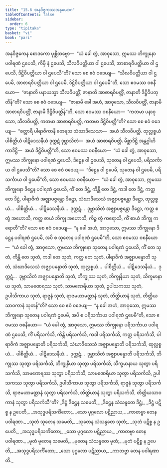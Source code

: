 ```yaml
---
title: "15.6 အနုဝိဇ္ဇကဿအနုယောဂ"
tableOfContents: false
sidebar:
  order: 6
type: "tipitaka"
basket: "vi"
book: "pari"
---
```



<DynamicBreadcrumb />

<Division number="396" book="pari" e="ch" v="5" p="298">

<Paragraph number="1866" book="pari">
အနုဝိဇ္ဇကေန စောဒကော ပုစ္ဆိတဗ္ဗော—  “ယံ ခေါ တွံ, အာဝုသော, ဣမဿ ဘိက္ခုနော ပဝါရဏံ ဌပေသိ, ကိမှိ နံ ဌပေသိ, သီလဝိပတ္တိယာ ဝါ ဌပေသိ, အာစာရဝိပတ္တိယာ ဝါ ဌပေသိ, ဒိဋ္ဌိဝိပတ္တိယာ ဝါ ဌပေသီ”တိ? သော စေ ဧဝံ ဝဒေယျ—  “သီလဝိပတ္တိယာ ဝါ ဌပေမိ, အာစာရဝိပတ္တိယာ ဝါ ဌပေမိ, ဒိဋ္ဌိဝိပတ္တိယာ ဝါ ဌပေမီ”တိ, သော ဧဝမဿ ဝစနီယော—  “ဇာနာတိ ပနာယသ္မာ သီလဝိပတ္တိံ, ဇာနာတိ အာစာရဝိပတ္တိံ, ဇာနာတိ ဒိဋ္ဌိဝိပတ္တိန်”တိ? သော စေ ဧဝံ ဝဒေယျ—  “ဇာနာမိ ခေါ အဟံ, အာဝုသော, သီလဝိပတ္တိံ, ဇာနာမိ အာစာရဝိပတ္တိံ, ဇာနာမိ ဒိဋ္ဌိဝိပတ္တိန်”တိ, သော ဧဝမဿ ဝစနီယော—  “ကတမာ ပနာဝုသော, သီလဝိပတ္တိ, ကတမာ အာစာရဝိပတ္တိ, ကတမာ ဒိဋ္ဌိဝိပတ္တီ”တိ? သော စေ ဧဝံ ဝဒေယျ—  “စတ္တာရိ ပါရာဇိကာနိ တေရသ သံဃာဒိသေသာ—  အယံ သီလဝိပတ္တိ. ထုလ္လစ္စယံ ပါစိတ္တိယံ ပါဋိဒေသနီယံ ဒုက္ကဋံ ဒုဗ္ဘာသိတံ—  အယံ အာစာရဝိပတ္တိ. မိစ္ဆာဒိဋ္ဌိ အန္တဂ္ဂါဟိကာဒိဋ္ဌိ—  အယံ ဒိဋ္ဌိဝိပတ္တီ”တိ, သော ဧဝမဿ ဝစနီယော—  “ယံ ခေါ တွံ, အာဝုသော, ဣမဿ ဘိက္ခုနော ပဝါရဏံ ဌပေသိ, ဒိဋ္ဌေန ဝါ ဌပေသိ, သုတေန ဝါ ဌပေသိ, ပရိသင်္ကာယ ဝါ ဌပေသီ”တိ? သော စေ ဧဝံ ဝဒေယျ—  “ဒိဋ္ဌေန ဝါ ဌပေမိ, သုတေန ဝါ ဌပေမိ, ပရိသင်္ကာယ ဝါ ဌပေမီ”တိ, သော ဧဝမဿ ဝစနီယော—  “ယံ ခေါ တွံ, အာဝုသော, ဣမဿ ဘိက္ခုနော ဒိဋ္ဌေန ပဝါရဏံ ဌပေသိ, ကိံ တေ ဒိဋ္ဌံ, ကိန္တိ တေ ဒိဋ္ဌံ, ကဒါ တေ ဒိဋ္ဌံ, ကတ္ထ တေ ဒိဋ္ဌံ, ပါရာဇိကံ အဇ္ဈာပဇ္ဇန္တော ဒိဋ္ဌော, သံဃာဒိသေသံ အဇ္ဈာပဇ္ဇန္တော ဒိဋ္ဌော, ထုလ္လစ္စယံ…  ပါစိတ္တိယံ…  ပါဋိဒေသနီယံ…  ဒုက္ကဋံ…  ဒုဗ္ဘာသိတံ အဇ္ဈာပဇ္ဇန္တော ဒိဋ္ဌော, ကတ္ထ စ တွံ အဟောသိ, ကတ္ထ စာယံ ဘိက္ခု အဟောသိ, ကိဉ္စ တွံ ကရောသိ, ကိံ စာယံ ဘိက္ခု ကရောတီ”တိ? သော စေ ဧဝံ ဝဒေယျ—  “န ခေါ အဟံ, အာဝုသော, ဣမဿ ဘိက္ခုနော ဒိဋ္ဌေန ပဝါရဏံ ဌပေမိ, အပိ စ သုတေန ပဝါရဏံ ဌပေမီ”တိ, သော ဧဝမဿ ဝစနီယော—  “ယံ ခေါ တွံ, အာဝုသော, ဣမဿ ဘိက္ခုနော သုတေန ပဝါရဏံ ဌပေသိ, ကိံ တေ သုတံ, ကိန္တိ တေ သုတံ, ကဒါ တေ သုတံ, ကတ္ထ တေ သုတံ, ပါရာဇိကံ အဇ္ဈာပန္နောတိ သုတံ, သံဃာဒိသေသံ အဇ္ဈာပန္နောတိ သုတံ, ထုလ္လစ္စယံ…  ပါစိတ္တိယံ…  ပါဋိဒေသနီယံ…  ဒုက္ကဋံ…  ဒုဗ္ဘာသိတံ အဇ္ဈာပန္နောတိ သုတံ, ဘိက္ခုဿ သုတံ, ဘိက္ခုနိယာ သုတံ, သိက္ခမာနာယ သုတံ, သာမဏေရဿ သုတံ, သာမဏေရိယာ သုတံ, ဥပါသကဿ သုတံ, ဥပါသိကာယ သုတံ, ရာဇူနံ သုတံ, ရာဇမဟာမတ္တာနံ သုတံ, တိတ္ထိယာနံ သုတံ, တိတ္ထိယသာဝကာနံ သုတန်”တိ? သော စေ ဧဝံ ဝဒေယျ—  “န ခေါ အဟံ, အာဝုသော, ဣမဿ ဘိက္ခုနော သုတေန ပဝါရဏံ ဌပေမိ, အပိ စ ပရိသင်္ကာယ ပဝါရဏံ ဌပေမီ”တိ, သော ဧဝမဿ ဝစနီယော—  “ယံ ခေါ တွံ, အာဝုသော, ဣမဿ ဘိက္ခုနော ပရိသင်္ကာယ ပဝါရဏံ ဌပေသိ, ကိံ ပရိသင်္ကသိ, ကိန္တိ ပရိသင်္ကသိ, ကဒါ ပရိသင်္ကသိ, ကတ္ထ ပရိသင်္ကသိ, ပါရာဇိကံ အဇ္ဈာပန္နောတိ ပရိသင်္ကသိ, သံဃာဒိသေသံ အဇ္ဈာပန္နောတိ ပရိသင်္ကသိ, ထုလ္လစ္စယံ…  ပါစိတ္တိယံ…  ပါဋိဒေသနီယံ…  ဒုက္ကဋံ…  ဒုဗ္ဘာသိတံ အဇ္ဈာပန္နောတိ ပရိသင်္ကသိ, ဘိက္ခုဿ သုတွာ ပရိသင်္ကသိ, ဘိက္ခုနိယာ သုတွာ ပရိသင်္ကသိ, သိက္ခမာနာယ သုတွာ ပရိသင်္ကသိ, သာမဏေရဿ သုတွာ ပရိသင်္ကသိ, သာမဏေရိယာ သုတွာ ပရိသင်္ကသိ, ဥပါသကဿ သုတွာ ပရိသင်္ကသိ, ဥပါသိကာယ သုတွာ ပရိသင်္ကသိ, ရာဇူနံ သုတွာ ပရိသင်္ကသိ, ရာဇမဟာမတ္တာနံ သုတွာ ပရိသင်္ကသိ, တိတ္ထိယာနံ သုတွာ ပရိသင်္ကသိ, တိတ္ထိယသာဝကာနံ သုတွာ ပရိသင်္ကသီ”တိ?
</Paragraph>

</Division>
<Division number="397" book="pari" e="ch" v="5" p="300">

<Paragraph number="1867" type="verses" book="pari">
_ဒိဋ္ဌံ ဒိဋ္ဌေန သမေတိ,_  
_ဒိဋ္ဌေန သံသန္ဒတေ ဒိဋ္ဌံ;_  
_ဒိဋ္ဌံ ပဋိစ္စ န ဥပေတိ,_  
_အသုဒ္ဓပရိသင်္ကိတော;_  
_သော ပုဂ္ဂလော ပဋိညာယ,_  
_ကာတဗ္ဗာ တေန ပဝါရဏာ._  

</Paragraph>

<Paragraph number="1868" type="verses" book="pari">
_သုတံ သုတေန သမေတိ,_  
_သုတေန သံသန္ဒတေ သုတံ;_  
_သုတံ ပဋိစ္စ န ဥပေတိ,_  
_အသုဒ္ဓပရိသင်္ကိတော;_  
_သော ပုဂ္ဂလော ပဋိညာယ,_  
_ကာတဗ္ဗာ တေန ပဝါရဏာ._  

</Paragraph>

<Paragraph number="1869" type="verses" book="pari">
_မုတံ မုတေန သမေတိ,_  
_မုတေန သံသန္ဒတေ မုတံ;_  
_မုတံ ပဋိစ္စ န ဥပေတိ,_  
_အသုဒ္ဓပရိသင်္ကိတော;_  
_သော ပုဂ္ဂလော ပဋိညာယ,_  
_ကာတဗ္ဗာ တေန ပဝါရဏာတိ._
</Paragraph>
</Division>